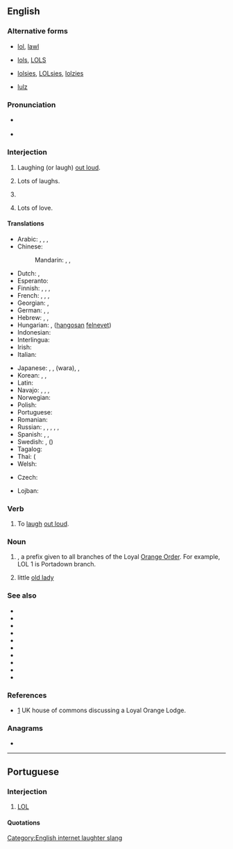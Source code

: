 {{also|lol|Lol|LoL|-lol}}
==English==
{{wikipedia}}
{{wikipedia|Loyal Orange Lodge}}

===Alternative forms===
* {{qualifier|laughing out loud}} [[lol]], [[lawl]]
* {{qualifier|lots of laughs}} [[lols]], [[LOLS]]
* {{qualifier|light-heartedness}} [[lolsies]], [[LOLsies]], [[lolzies]]
* {{qualifier|?}} [[lulz]]

===Pronunciation===
* {{a|UK}} {{IPA|/ɛl.əuˈɛl/|/lɔːl/|/lɒl/|lang=en}}
* {{a|US}} {{IPA|/ɛl.oʊˈɛl/|/lɔl/|/lɑl/|/loʊl/|/lol/|lang=en}}

===Interjection===
{{en-interj}}

# {{lb|en|Internet slang|text messaging}} Laughing (or laugh) [[out loud]].
# {{lb|en|Internet slang|text messaging}} Lots of laughs. {{qualifier|occasionally used}}
# {{lb|en|Internet slang|text messaging|by dilution}} {{non-gloss definition|Indicates [[light-hearted]]ness or amusement, or that the accompanying statement is not intended as [[serious]].}}
# {{lb|en|letter-writing}} Lots of love. {{qualifier|now dated}}

====Translations====
{{trans-top|expression of laughter}}
* Arabic: {{t|ar|هَهَه}}, {{t|ar|خُخُخ}}, {{t|ar|هَاهَا}}, {{t|ar|لُول}}
* Chinese:
*: Mandarin: {{t|cmn|233}}, {{t|cmn|大聲笑|sc=Hani}}, {{t|cmn|大声笑|tr=dàshēngxiào|sc=Hani}}
* Dutch: {{t+|nl|lol}}, {{t|nl|LOL}}
* Esperanto: {{t|eo|mdr}}
* Finnish: {{t+|fi|lol}}, {{t|fi|naur}}, {{t+|fi|reps}},
* French: {{t+|fr|mdr}}, {{t+|fr|lol}}, {{t+|fr|ptdr}}, {{t|fr|cqcd}} {{qualifier|Canada}}
* Georgian: {{t|ka|ლოლ|sc=Geor}}, {{t|ka|lol|sc=Geor}}
* German: {{t|de|reps}}, {{t+|de|lol}}, {{qualifier|[[lachen]] [[heraus]] loud}} {{t|de|lal}}
* Hebrew: {{t+|he|לול|tr=lol}}, {{t|he|ההה}}, {{t+|he|חחח}}
* Hungarian: {{t|hu|lol}}, {{t|hu|hfn}} ([[hangos|hangosan]] [[nevet|felnevet]])
* Indonesian: {{t|id|wkwkwk}}
* Interlingua: {{t|ia|lol}}
* Irish: {{t|ga|GOA}}
* Italian: {{t|it|lol}}
{{trans-mid}}
* Japanese: {{t+|ja|w}}, {{t|ja|www}}, {{t|ja|ワラ}} (wara), {{t+|ja|笑|tr=わらい, warai, しょう, shō, わら, wara, かっこ わらい, kakkowarai, かっこ しょう, kakkoshō, かっこ わら, kakkowara|alt=（笑）|sc=Jpan}}, {{t+|ja|草|tr=kusa}}
* Korean: {{t+|ko|ㅋㅋ}}, {{t+|ko|ㅋ}}, {{t|ko|ㅎㅎ}}
* Latin: {{t|la|corrideō}}
* Navajo: {{t|nv|dloh}}, {{t|nv|ayóo íítsʼaʼgo anáshdloh}}, {{t|nv|AIA}}, {{t|nv|dagó anáshdlohgo shitłʼaaʼ nʼdiiltsʼid}}
* Norwegian: {{t|no|lol}}
* Polish: {{t+|pl|lol}}
* Portuguese: {{t+|pt|rs}}
* Romanian: {{t|ro|lol}}
* Russian: {{t+|ru|лол}}, {{t+|ru|ржать|tr=ržot|alt=ржёт}} <!-- (he's/she's) laughing (neighing) -->, {{t+|ru|Ы}}, {{t|ru|ржунимагу́}} <!-- ржу не могу - (I'm) laughing (neighing) can't (stop) -->, {{t|ru|испацту́ла}} <!-- из-под стула - from under the chair -->, {{t|ru|пацтало́м}} <!-- под столом under the table --> {{qualifier|most expressions are in "padonki" style, deliberately distorted spellings}}
* Spanish: {{t|es|lol}}, {{t|es|reva}}, {{t|es|jajajá}}
* Swedish: {{t+|sv|lol}}, {{t+|sv|asg}} ({{t+|sv|asgarva}})
* Tagalog: {{t|tl|jejeje}}
* Thai: {{t+|th|555}} ({{t+|th|ห้า|alt=ห้าๆๆ|tr=hâa-hâa-hâa}}
* Welsh: {{t|cy|CAYU}}
{{trans-bottom}}

{{trans-top|denotes light-heartedness or unseriousness}}
* Czech: {{t|cs|lol}}
{{trans-mid}}
* Lojban: {{t|jbo|zo'o}}
{{trans-bottom}}

===Verb===
{{en-verb|LOLs|LOLing|LOLed|past2=LOLd|past3=LOL'd}}

# To [[laugh]] [[out loud]].

===Noun===
{{en-noun}}

# {{lb|en|US|British commonwealth|Ireland}} {{w|Loyal Orange Lodge}}, a prefix given to all branches of the Loyal [[Orange Order]]. For example, LOL 1 is Portadown branch.
# {{lb|en|informal|sometimes|pejorative}} little [[old lady]]

===See also===
* {{l|en|IPML}}
* {{l|en|lawl}}
* {{l|en|LMAO}}
* {{l|en|LOLWUT}}
* {{l|en|LOLZ}}
* {{l|en|lulz}}
* {{l|en|ROFL}}
* {{l|en|ROTFL}}
* {{l|en|ROFLMAO}}
* {{l|en|ROTFLMAO}}

===References===
* [http://www.publications.parliament.uk/pa/cm200304/cmhansrd/vo041118/text/41118w21.htm] UK house of commons discussing a Loyal Orange Lodge.

===Anagrams===
* {{anagrams|en|LLO|OLL}}

[[Category:English internet laughter slang]]

----

==Portuguese==

===Interjection===
{{head|pt|interjection}}

# {{lb|pt|internet slang|text messaging}} [[LOL]]

====Quotations====
{{seeCites|lang=pt}}